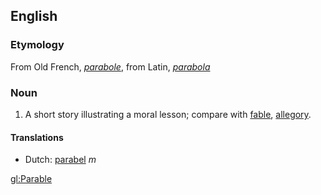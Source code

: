 ==English==

===Etymology===
From Old French, ''[[parabole]]'', from Latin, ''[[parabola]]''

===Noun===
#A short story illustrating a moral lesson; compare with [[fable]], [[allegory]].

====Translations====
*Dutch: [[parabel]] ''m''

[[gl:Parable]]